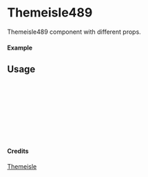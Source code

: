 
<Meta of={Themeisle489} title="Themeisle/Themeisle489" />

# Themeisle489

Themeisle489 component with different props.

#### Example

<Canvas of={Themeisle489.Primary} />

## Usage

```ts
import { Themeisle489 } from "yadl-ui";

const Example = () => {
  return (
      <Themeisle489 />
  );
};

export default Example;
```

#### Credits
[Themeisle](https://themeisle.com/illustrations/)
